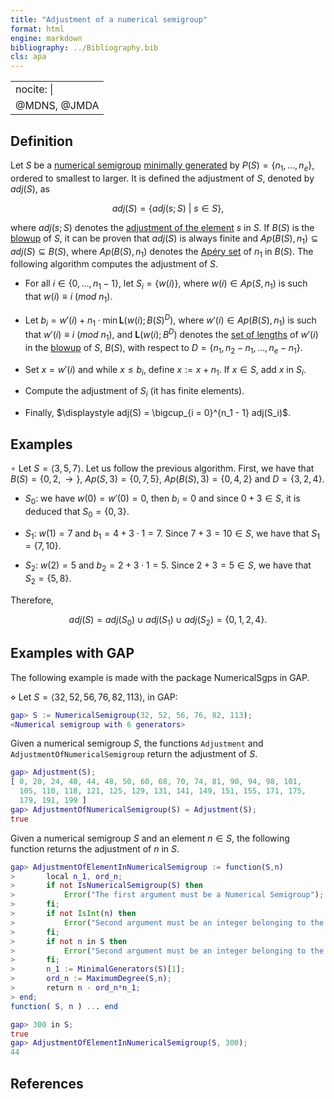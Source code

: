 ```yaml
---
title: "Adjustment of a numerical semigroup"
format: html
engine: markdown
bibliography: ../Bibliography.bib
cls: apa
---
```


---
nocite: |
  @MDNS, @JMDA
---

<!-- Maximal-denumerant-NS -->

## Definition

Let $S$ be a [numerical semigroup](../Basic-concepts/Numerical-semigroup.qmd) [minimally generated](../Basic-concepts/Minimal-set-of-generators.qmd) by $P(S) = \{n_1, \ldots, n_e\}$, ordered to smallest to larger. It is defined the adjustment of $S$, denoted by $adj(S)$, as

$$
adj(S) = \{adj(s;S) ~ | ~ s \in S \},
$$

where $adj(s;S)$ denotes the [adjustment of the element](Adjustment-of-an-element.qmd) $s$ in $S$. If $B(S)$ is the [blowup](../Ideals-NS/Blowup.qmd) of $S$, it can be proven that $adj(S)$ is always finite and $Ap(B(S), n_1) \subseteq adj(S) \subseteq B(S)$, where $Ap(B(S), n_1)$ denotes the [Apéry set](../Basic-concepts/Apery-set.qmd) of $n_1$ in $B(S)$. The following algorithm computes the adjustment of $S$.

-   For all $i \in \{0, \ldots, n_1 - 1\}$, let $S_i = \{w(i)\}$, where $w(i) \in Ap(S, n_1)$ is such that $w(i) \equiv i ~ (mod ~ n_1)$.

-   Let $b_i = w'(i) + n_1 \cdot \min \mathbf{L}(w(i); B(S)^{D})$, where $w'(i) \in Ap(B(S), n_1)$ is such that $w'(i) \equiv i ~ (mod ~ n_1)$, and $\mathbf{L}(w(i); B^{D})$ denotes the [set of lengths](../Fact-and-div/Set-of-lengths.qmd) of $w'(i)$ in the [blowup](../Ideals-NS/Blowup.qmd) of $S$, $B(S)$, with respect to $D = \{n_1, n_2 - n_1, \ldots, n_e - n_1\}$.

-   Set $x = w'(i)$ and while $x \le b_i$, define $x := x + n_1$. If $x \in S$, add $x$ in $S_i$.

-   Compute the adjustment of $S_i$ (it has finite elements).

-   Finally, $\displaystyle adj(S) = \bigcup_{i = 0}^{n_1 - 1} adj(S_i)$.

## Examples

$\circ$ Let $S = \langle 3, 5, 7 \rangle$. Let us follow the previous algorithm. First, we have that $B(S) = \{0, 2, \rightarrow\}$, $Ap(S,3) = \{0, 7, 5\}$, $Ap(B(S), 3) = \{0, 4, 2\}$ and $D = \{3, 2, 4\}$.

-   $S_0$: we have $w(0) =w'(0) = 0$, then $b_i = 0$ and since $0 + 3 \in S$, it is deduced that $S_0 = \{0, 3\}$.

-   $S_1$: $w(1) = 7$ and $b_1 = 4 + 3 \cdot 1 = 7$. Since $7 + 3 = 10 \in S$, we have that $S_1 = \{7, 10\}$.

-   $S_2$: $w(2) = 5$ and $b_2 = 2 + 3 \cdot 1 = 5$. Since $2 + 3 = 5 \in S$, we have that $S_2 = \{5, 8\}$.

Therefore,

$$
adj(S) = adj(S_0) \cup adj(S_1) \cup adj(S_2) = \{0, 1, 2, 4\}.
$$

## Examples with GAP

The following example is made with the package NumericalSgps in GAP.

$\diamond$ Let $S = \langle 32, 52, 56, 76, 82, 113 \rangle$, in GAP:

``` gap
gap> S := NumericalSemigroup(32, 52, 56, 76, 82, 113);
<Numerical semigroup with 6 generators>
```

Given a numerical semigroup $S$, the functions `Adjustment` and `AdjustmentOfNumericalSemigroup` return the adjustment of $S$.

``` gap
gap> Adjustment(S);
[ 0, 20, 24, 40, 44, 48, 50, 60, 68, 70, 74, 81, 90, 94, 98, 101,
  105, 110, 118, 121, 125, 129, 131, 141, 149, 151, 155, 171, 175,
  179, 191, 199 ]
gap> AdjustmentOfNumericalSemigroup(S) = Adjustment(S);
true
```

Given a numerical semigroup $S$ and an element $n \in S$, the following function returns the adjustment of $n$ in $S$.

``` gap
gap> AdjustmentOfElementInNumericalSemigroup := function(S,n)
>       local n_1, ord_n;
>       if not IsNumericalSemigroup(S) then
>           Error("The first argument must be a Numerical Semigroup");
>       fi;
>       if not IsInt(n) then
>           Error("Second argument must be an integer belonging to the first argument");
>       fi;
>       if not n in S then
>           Error("Second argument must be an integer belonging to the first argument");
>       fi;
>       n_1 := MinimalGenerators(S)[1];
>       ord_n := MaximumDegree(S,n);
>       return n - ord_n*n_1;
> end;
function( S, n ) ... end
```

``` gap
gap> 300 in S;
true
gap> AdjustmentOfElementInNumericalSemigroup(S, 300);
44
```

## References

::: {#refs}

:::
